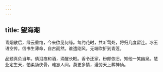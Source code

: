 ```yaml
---
---
---
```

title: 望海潮
---



青烟散后，绿云重绾，今来欲见何缘。每约花时，共听莺处，将归几度留连。冰玉语空传。信书生薄命，自古而然。谁遣刚风，无端吹折到青莲。

品题真负当年。倩泪痕和酒，滴醒长眠。香令还家，粉郎依旧，知他一笑幽泉。慧业定生天，怕柔肠侠骨，难忘人间。莫更多情，漫劳天上葬神仙。